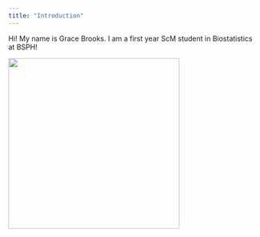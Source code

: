 ```yaml
---
title: "Introduction"
---
```


Hi! My name is Grace Brooks. I am a first year ScM student in Biostatistics at BSPH!

![](grace.brooks.png){width="342"}
